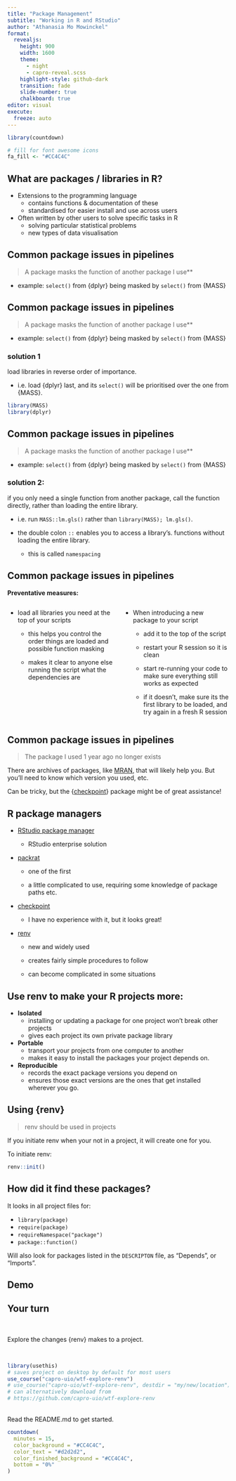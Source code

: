 ```yaml
---
title: "Package Management"
subtitle: "Working in R and RStudio"
author: "Athanasia Mo Mowinckel"
format: 
  revealjs: 
    height: 900
    width: 1600
    theme: 
      - night
      - capro-reveal.scss
    highlight-style: github-dark
    transition: fade
    slide-number: true
    chalkboard: true
editor: visual
execute:
  freeze: auto
---
```


```r
library(countdown)
```

```r
# fill for font awesome icons
fa_fill <- "#CC4C4C"
```

## What are packages / libraries in R?

-   Extensions to the programming language
    -   contains functions & documentation of these\
    -   standardised for easier install and use across users\
-   Often written by other users to solve specific tasks in R
    -   solving particular statistical problems
    -   new types of data visualisation

## Common package issues in pipelines

> A package masks the function of another package I use\*\*

-   example: `select()` from {dplyr} being masked by `select()` from {MASS}

## Common package issues in pipelines

> A package masks the function of another package I use\*\*

-   example: `select()` from {dplyr} being masked by `select()` from {MASS}

### solution 1

load libraries in reverse order of importance.

-   i.e. load {dplyr} last, and its `select()` will be prioritised over the one from {MASS}.

``` r
library(MASS)
library(dplyr)
```

## Common package issues in pipelines

> A package masks the function of another package I use\*\*

-   example: `select()` from {dplyr} being masked by `select()` from {MASS}

### solution 2:

if you only need a single function from another package, call the function directly, rather than loading the entire library.

-   i.e. run `MASS::lm.gls()` rather than `library(MASS); lm.gls()`.

-   the double colon `::` enables you to access a library's. functions without loading the entire library.

    -   this is called `namespacing`

## Common package issues in pipelines

**Preventative measures:**

::: columns
::: {.column width="50%"}
-   load all libraries you need at the top of your scripts

    -   this helps you control the order things are loaded and possible function masking

    -   makes it clear to anyone else running the script what the dependencies are
:::

::: {.column width="50%"}
-   When introducing a new package to your script

    -   add it to the top of the script

    -   restart your R session so it is clean

    -   start re-running your code to make sure everything still works as expected

    -   if it doesn't, make sure its the first library to be loaded, and try again in a fresh R session
:::
:::

## Common package issues in pipelines

> The package I used 1 year ago no longer exists

There are archives of packages, like [MRAN](https://mran.microsoft.com/), that will likely help you. But you'll need to know which version you used, etc.

Can be tricky, but the {[checkpoint](https://github.com/RevolutionAnalytics/checkpoint)} package might be of great assistance!

## R package managers

-   [RStudio package manager](https://www.rstudio.com/products/package-manager/)

    -   RStudio enterprise solution

-   [packrat](https://rstudio.github.io/packrat/walkthrough.html)

    -   one of the first

    -   a little complicated to use, requiring some knowledge of package paths etc.

-   [checkpoint](https://github.com/RevolutionAnalytics/checkpoint)

    -   I have no experience with it, but it looks great!

-   [renv](https://rstudio.github.io/renv/articles/renv.html)

    -   new and widely used

    -   creates fairly simple procedures to follow

    -   can become complicated in some situations

## Use renv to make your R projects more:

-   **Isolated**
    -   installing or updating a package for one project won't break other projects
    -   gives each project its own private package library
-   **Portable**
    -   transport your projects from one computer to another
    -   makes it easy to install the packages your project depends on.
-   **Reproducible**
    -   records the exact package versions you depend on
    -   ensures those exact versions are the ones that get installed wherever you go.

## Using {renv}

> renv should be used in projects

If you initiate renv when your not in a project, it will create one for you.

To initiate renv:

``` r
renv::init()
```

## How did it find these packages?

It looks in all project files for:

-   `library(package)`
-   `require(package)`
-   `requireNamespace("package")`
-   `package::function()`

Will also look for packages listed in the `DESCRIPTON` file, as "Depends", or "Imports".

## Demo

## Your turn

<br>

Explore the changes {renv} makes to a project.

<br>

```r
library(usethis)
# saves project on desktop by default for most users
use_course("capro-uio/wtf-explore-renv")
# use_course("capro-uio/wtf-explore-renv", destdir = "my/new/location")
# can alternatively download from 
# https://github.com/capro-uio/wtf-explore-renv

```

<br> Read the README.md to get started.

```r
countdown(
  minutes = 15,
  color_background = "#CC4C4C",
  color_text = "#d2d2d2",
  color_finished_background = "#CC4C4C",
  bottom = "0%"
)
```
